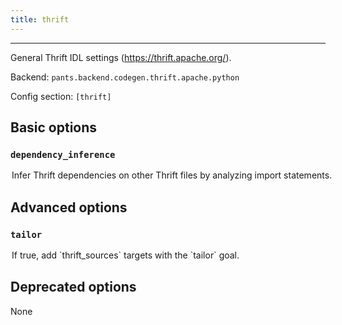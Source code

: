 ```yaml
---
title: thrift
---
```



---

General Thrift IDL settings (https://thrift.apache.org/).

Backend: <span className="color--primary">`pants.backend.codegen.thrift.apache.python`</span>

Config section: <span className="color--primary">`[thrift]`</span>

<span className={styles.options}>

## Basic options

### `dependency_inference`

<Option
  cli_repr={`--[no-]thrift-dependency-inference`}
  env_repr="PANTS_THRIFT_DEPENDENCY_INFERENCE"
  default_repr={`True`}
>
  Infer Thrift dependencies on other Thrift files by analyzing import
  statements.
</Option>

## Advanced options

### `tailor`

<Option
  cli_repr={`--[no-]thrift-tailor`}
  env_repr="PANTS_THRIFT_TAILOR"
  default_repr={`True`}
>
  If true, add `thrift_sources` targets with the `tailor` goal.
</Option>

## Deprecated options

None

</span>

